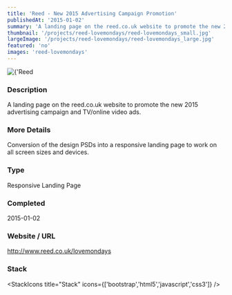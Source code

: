 ```yaml
---
title: 'Reed - New 2015 Advertising Campaign Promotion'
publishedAt: '2015-01-02'
summary: 'A landing page on the reed.co.uk website to promote the new 2015 advertising campaign and TV/online video ads.'
thumbnail: '/projects/reed-lovemondays/reed-lovemondays_small.jpg'
largeImage: '/projects/reed-lovemondays/reed-lovemondays_large.jpg'
featured: 'no'
images: 'reed-lovemondays'
---
```


<div className="relative w-full h-[400px] sm:h-[600px] md:h-[760px] lg:h-[920px]">
  <Image
    alt={'Reed - New 2015 Advertising Campaign Promotion'}
    src={'/projects/reed-lovemondays/reed-lovemondays.jpg'}
    sizes="(max-width: 640px) 100%, 100%"
    fill={true}
    priority
    style={{
      objectFit: 'contain'
    }}
  />
</div>

### Description

A landing page on the reed.co.uk website to promote the new 2015 advertising campaign and TV/online video ads.

### More Details

Conversion of the design PSDs into a responsive landing page to work on all screen sizes and devices.

### Type

Responsive Landing Page


### Completed
2015-01-02

### Website / URL
http://www.reed.co.uk/lovemondays


### Stack

<StackIcons
  title="Stack"
  icons={['bootstrap','html5','javascript','css3']}
  />
